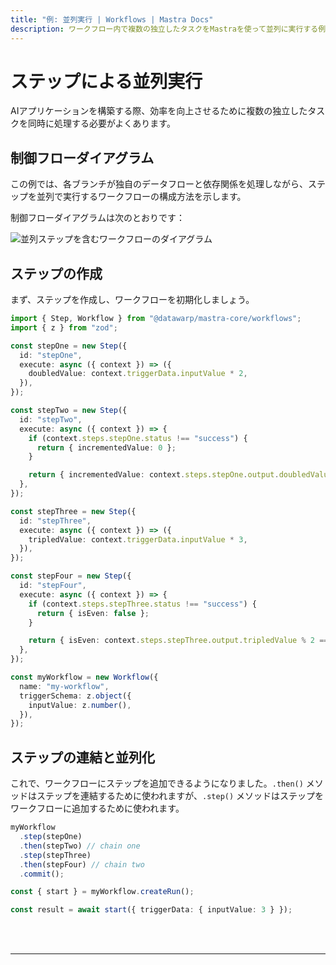 ```yaml
---
title: "例: 並列実行 | Workflows | Mastra Docs"
description: ワークフロー内で複数の独立したタスクをMastraを使って並列に実行する例。
---
```



# ステップによる並列実行

AIアプリケーションを構築する際、効率を向上させるために複数の独立したタスクを同時に処理する必要がよくあります。

## 制御フローダイアグラム

この例では、各ブランチが独自のデータフローと依存関係を処理しながら、ステップを並列で実行するワークフローの構成方法を示します。

制御フローダイアグラムは次のとおりです：

<img
  src="/parallel-chains.png"
  alt="並列ステップを含むワークフローのダイアグラム"
  width={600}
/>

## ステップの作成

まず、ステップを作成し、ワークフローを初期化しましょう。

```ts showLineNumbers copy
import { Step, Workflow } from "@datawarp/mastra-core/workflows";
import { z } from "zod";

const stepOne = new Step({
  id: "stepOne",
  execute: async ({ context }) => ({
    doubledValue: context.triggerData.inputValue * 2,
  }),
});

const stepTwo = new Step({
  id: "stepTwo",
  execute: async ({ context }) => {
    if (context.steps.stepOne.status !== "success") {
      return { incrementedValue: 0 };
    }

    return { incrementedValue: context.steps.stepOne.output.doubledValue + 1 };
  },
});

const stepThree = new Step({
  id: "stepThree",
  execute: async ({ context }) => ({
    tripledValue: context.triggerData.inputValue * 3,
  }),
});

const stepFour = new Step({
  id: "stepFour",
  execute: async ({ context }) => {
    if (context.steps.stepThree.status !== "success") {
      return { isEven: false };
    }

    return { isEven: context.steps.stepThree.output.tripledValue % 2 === 0 };
  },
});

const myWorkflow = new Workflow({
  name: "my-workflow",
  triggerSchema: z.object({
    inputValue: z.number(),
  }),
});
```

## ステップの連結と並列化

これで、ワークフローにステップを追加できるようになりました。`.then()` メソッドはステップを連結するために使われますが、`.step()` メソッドはステップをワークフローに追加するために使われます。

```ts showLineNumbers copy
myWorkflow
  .step(stepOne)
  .then(stepTwo) // chain one
  .step(stepThree)
  .then(stepFour) // chain two
  .commit();

const { start } = myWorkflow.createRun();

const result = await start({ triggerData: { inputValue: 3 } });
```

<br />
<br />
<hr className="dark:border-[#404040] border-gray-300" />
<br />
<br />
<GithubLink
  link={
    "https://github.com/mastra-ai/mastra/blob/main/examples/basics/workflows/workflow-with-parallel-steps"
  }
/>
